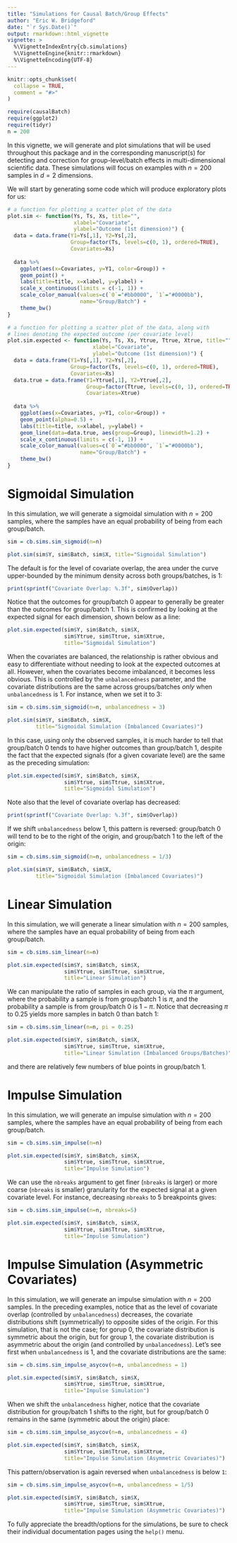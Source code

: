 ```yaml
---
title: "Simulations for Causal Batch/Group Effects"
author: "Eric W. Bridgeford"
date: "`r Sys.Date()`"
output: rmarkdown::html_vignette
vignette: >
  %\VignetteIndexEntry{cb.simulations}
  %\VignetteEngine{knitr::rmarkdown}
  %\VignetteEncoding{UTF-8}
---
```


```r
knitr::opts_chunk$set(
  collapse = TRUE,
  comment = "#>"
)
```

```r
require(causalBatch)
require(ggplot2)
require(tidyr)
n = 200
```

In this vignette, we will generate and plot simulations that will be used throughout this package and in the corresponding manuscript(s) for detecting and correction for group-level/batch effects in multi-dimensional scientific data. These simulations will focus on examples with $n=200$ samples in $d=2$ dimensions.

We will start by generating some code which will produce exploratory plots for us:

```r
# a function for plotting a scatter plot of the data
plot.sim <- function(Ys, Ts, Xs, title="", 
                     xlabel="Covariate",
                     ylabel="Outcome (1st dimension)") {
  data = data.frame(Y1=Ys[,1], Y2=Ys[,2], 
                    Group=factor(Ts, levels=c(0, 1), ordered=TRUE), 
                    Covariates=Xs)
  
  data %>%
    ggplot(aes(x=Covariates, y=Y1, color=Group)) +
    geom_point() +
    labs(title=title, x=xlabel, y=ylabel) +
    scale_x_continuous(limits = c(-1, 1)) +
    scale_color_manual(values=c(`0`="#bb0000", `1`="#0000bb"), 
                       name="Group/Batch") +
    theme_bw()
}

# a function for plotting a scatter plot of the data, along with
# lines denoting the expected outcome (per covariate level)
plot.sim.expected <- function(Ys, Ts, Xs, Ytrue, Ttrue, Xtrue, title="",
                           xlabel="Covariate",
                           ylabel="Outcome (1st dimension)") {
  data = data.frame(Y1=Ys[,1], Y2=Ys[,2], 
                    Group=factor(Ts, levels=c(0, 1), ordered=TRUE), 
                    Covariates=Xs)
  data.true = data.frame(Y1=Ytrue[,1], Y2=Ytrue[,2], 
                         Group=factor(Ttrue, levels=c(0, 1), ordered=TRUE), 
                         Covariates=Xtrue)
  
  data %>%
    ggplot(aes(x=Covariates, y=Y1, color=Group)) +
    geom_point(alpha=0.5) +
    labs(title=title, x=xlabel, y=ylabel) +
    geom_line(data=data.true, aes(group=Group), linewidth=1.2) +
    scale_x_continuous(limits = c(-1, 1)) +
    scale_color_manual(values=c(`0`="#bb0000", `1`="#0000bb"), 
                       name="Group/Batch") +
    theme_bw()
}

```

# Sigmoidal Simulation

In this simulation, we will generate a sigmoidal simulation with $n=200$ samples, where the samples have an equal probability of being from each group/batch.

```r
sim = cb.sims.sim_sigmoid(n=n)

plot.sim(sim$Y, sim$Batch, sim$X, title="Sigmoidal Simulation")
```
The default is for the level of covariate overlap, the area under the curve upper-bounded by the minimum density across both groups/batches, is $1$:

```r
print(sprintf("Covariate Overlap: %.3f", sim$Overlap))
```

Notice that the outcomes for group/batch $0$ appear to generally be greater than the outcomes for group/batch $1$. This is confirmed by looking at the expected signal for each dimension, shown below as a line:

```r
plot.sim.expected(sim$Y, sim$Batch, sim$X,
                  sim$Ytrue, sim$Ttrue, sim$Xtrue,
                  title="Sigmoidal Simulation")
```

When the covariates are balanced, the relationship is rather obvious and easy to differentiate without needing to look at the expected outcomes at all. However, when the covariates become imbalanced, it becomes less obvious. This is controlled by the `unbalancedness` parameter, and the covariate distributions are the same across groups/batches *only* when `unbalancedness` is $1$. For instance, when we set it to $3$:

```r
sim = cb.sims.sim_sigmoid(n=n, unbalancedness = 3)

plot.sim(sim$Y, sim$Batch, sim$X, 
         title="Sigmoidal Simulation (Imbalanced Covariates)")
```
In this case, using only the observed samples, it is much harder to tell that group/batch $0$ tends to have higher outcomes than group/batch $1$, despite the fact that the expected signals (for a given covariate level) are the same as the preceding simulation:

```r
plot.sim.expected(sim$Y, sim$Batch, sim$X,
                  sim$Ytrue, sim$Ttrue, sim$Xtrue,
                  title="Sigmoidal Simulation")
```

Note also that the level of covariate overlap has decreased:

```r
print(sprintf("Covariate Overlap: %.3f", sim$Overlap))
```

If we shift `unbalancedness` below $1$, this pattern is reversed: group/batch $0$ will tend to be to the right of the origin, and group/batch $1$ to the left of the origin:

```r
sim = cb.sims.sim_sigmoid(n=n, unbalancedness = 1/3)

plot.sim(sim$Y, sim$Batch, sim$X, 
         title="Sigmoidal Simulation (Imbalanced Covariates)")
```

# Linear Simulation

In this simulation, we will generate a linear simulation with $n=200$ samples, where the samples have an equal probability of being from each group/batch.

```r
sim = cb.sims.sim_linear(n=n)

plot.sim.expected(sim$Y, sim$Batch, sim$X,
                  sim$Ytrue, sim$Ttrue, sim$Xtrue,
                  title="Linear Simulation")
```
We can manipulate the ratio of samples in each group, via the $\pi$ argument, where the probability a sample is from group/batch $1$ is $\pi$, and the probability a sample is from group/batch $0$ is $1 - \pi$. Notice that decreasing $\pi$ to $0.25$ yields more samples in batch $0$ than batch $1$:

```r
sim = cb.sims.sim_linear(n=n, pi = 0.25)

plot.sim.expected(sim$Y, sim$Batch, sim$X,
                  sim$Ytrue, sim$Ttrue, sim$Xtrue,
                  title="Linear Simulation (Imbalanced Groups/Batches)")
```
and there are relatively few numbers of blue points in group/batch $1$.

# Impulse Simulation

In this simulation, we will generate an impulse simulation with $n=200$ samples, where the samples have an equal probability of being from each group/batch.

```r
sim = cb.sims.sim_impulse(n=n)

plot.sim.expected(sim$Y, sim$Batch, sim$X,
                  sim$Ytrue, sim$Ttrue, sim$Xtrue,
                  title="Impulse Simulation")
```

We can use the `nbreaks` argument to get finer (`nbreaks` is larger) or more coarse (`nbreaks` is smaller) granularity for the expected signal at a given covariate level. For instance, decreasing `nbreaks` to $5$ breakpoints gives:

```r
sim = cb.sims.sim_impulse(n=n, nbreaks=5)

plot.sim.expected(sim$Y, sim$Batch, sim$X,
                  sim$Ytrue, sim$Ttrue, sim$Xtrue,
                  title="Impulse Simulation")
```

# Impulse Simulation (Asymmetric Covariates)

In this simulation, we will generate an impulse simulation with $n=200$ samples. In the preceding examples, notice that as the level of covariate overlap (controlled by `unbalancedness`) decreases, the covariate distributions shift (symmetrically) to opposite sides of the origin. For this simulation, that is not the case; for gorup $0$, the covariate distribution is symmetric about the origin, but for group $1$, the covariate distribution is asymmetric about the origin (and controlled by `unbalancedness`). Let's see first when `unbalancedness` is $1$, and the covariate distributions are the same:

```r
sim = cb.sims.sim_impulse_asycov(n=n, unbalancedness = 1)

plot.sim.expected(sim$Y, sim$Batch, sim$X,
                  sim$Ytrue, sim$Ttrue, sim$Xtrue,
                  title="Impulse Simulation")
```

When we shift the `unbalancedness` higher, notice that the covariate distribution for group/batch $1$ shifts to the right, but for group/batch $0$ remains in the same (symmetric about the origin) place:

```r
sim = cb.sims.sim_impulse_asycov(n=n, unbalancedness = 4)

plot.sim.expected(sim$Y, sim$Batch, sim$X,
                  sim$Ytrue, sim$Ttrue, sim$Xtrue,
                  title="Impulse Simulation (Asymmetric Covariates)")
```

This pattern/observation is again reversed when `unbalancedness` is below `1`:

```r
sim = cb.sims.sim_impulse_asycov(n=n, unbalancedness = 1/5)

plot.sim.expected(sim$Y, sim$Batch, sim$X,
                  sim$Ytrue, sim$Ttrue, sim$Xtrue,
                  title="Impulse Simulation (Asymmetric Covariates)")
```

To fully appreciate the breadth/options for the simulations, be sure to check their individual documentation pages using the `help()` menu.